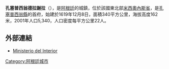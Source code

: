 {{coord|27|59|S|55|31|W|display=title|region:AR_type:city_source:GNS-enwiki}}

'''孔塞普西翁德拉謝拉'''（{{lang-es|Concepción de la Sierra}}），是[[阿根廷|阿根廷]]的城鎮，位於該國東北部[[米西奧內斯省_(阿根廷)|米西奧內斯省]]，是[[孔塞普西翁縣_(米西奧內斯省)|孔塞普西翁縣]]的首府，始建於1619年12月8日，面積340平方公里，海拔高度162米，2001年人口5,340，人口密度每平方公里22人。

==外部連結==
*[http://www.mininterior.gov.ar/ Ministerio del Interior]{{Wayback|url=http://www.mininterior.gov.ar/ |date=20140610230411 }} {{es icon}}

{{Argentina-geo-stub}}
[[Category:阿根廷城市|Category:阿根廷城市]]